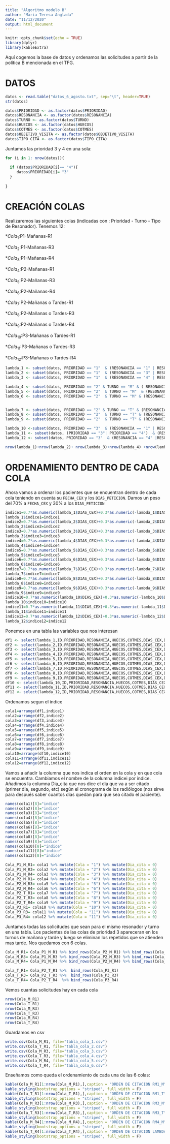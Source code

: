 ---
title: "Algoritmo modelo B"
author: "Maria Teresa Anglada"
date: "11/12/2020"
output: html_document
---

```{r setup, include=FALSE}
knitr::opts_chunk$set(echo = TRUE)
library(dplyr)
library(kableExtra)
```

Aquí cogemos la base de datos y ordenamos las solicitudes a partir de la política B mencionada en el TFG.

# DATOS


```{r}
datos <- read.table("datos_6_agosto.txt", sep="\t", header=TRUE)
str(datos)
```

```{r, message=FALSE, warning=FALSE}
datos$PRIORIDAD <- as.factor(datos$PRIORIDAD)
datos$RESONANCIA <- as.factor(datos$RESONANCIA)
datos$TURNO <- as.factor(datos$TURNO)
datos$HUECOS <- as.factor(datos$HUECOS)
datos$COTMES <- as.factor(datos$COTMES)
datos$OBJETIVO_VISITA <- as.factor(datos$OBJETIVO_VISITA)
datos$TIPO_CITA <- as.factor(datos$TIPO_CITA)
```

Juntamos las prioridad 3 y 4 en una sola:

```{r}

for (i in 1: nrow(datos)){
  
  if (datos$PRIORIDAD[i]== "4"){
     datos$PRIORIDAD[i]= "3"
  }
  
}


```



# CREACIÓN COLAS

Realizaremos las siguientes colas (indicadas con : Prioridad - Turno - Tipo de Resonador). Tenemos 12:

*$Cola_{1}$:P1-Mañanas-R1

*$Cola_{2}$:P1-Mañanas-R3

*$Cola_{3}$:P1-Mañanas-R4

*$Cola_{4}$:P2-Mañanas-R1 

*$Cola_{5}$:P2-Mañanas-R3

*$Cola_{6}$:P2-Mañanas-R4

*$Cola_{7}$:P2-Mañanas o Tardes-R1 

*$Cola_{8}$:P2-Mañanas o Tardes-R3

*$Cola_{9}$:P2-Mañanas o Tardes-R4

*$Cola_{10}$:P3-Mañanas o Tardes-R1

*$Cola_{11}$:P3-Mañanas o Tardes-R3

*$Cola_{12}$:P3-Mañanas o Tardes-R4


```{r}
lambda_1 <- subset(datos, PRIORIDAD == "1"  & (RESONANCIA == "1" | RESONANCIA == " 1 / 3" | RESONANCIA == " 1 / 3 / 4" | RESONANCIA == " 1 / 4"))
lambda_2 <- subset(datos, PRIORIDAD == "1"  & (RESONANCIA == "3" | RESONANCIA == " 1 / 3" | RESONANCIA == " 1 / 3 / 4" | RESONANCIA == "  3 / 4"))
lambda_3 <- subset(datos, PRIORIDAD == "1"  & (RESONANCIA == "4" | RESONANCIA == " 1 / 4" | RESONANCIA == " 1 / 3 / 4" | RESONANCIA == "  3 / 4"))  

lambda_4 <- subset(datos, PRIORIDAD == "2" & TURNO == "M" & ( RESONANCIA == "1" | RESONANCIA == " 1 / 3" | RESONANCIA == " 1 / 3 / 4" | RESONANCIA == " 1 / 4"))
lambda_5 <- subset(datos, PRIORIDAD == "2"  & TURNO == "M"  & (RESONANCIA == "3" | RESONANCIA == " 1 / 3" | RESONANCIA == " 1 / 3 / 4" | RESONANCIA == "  3 / 4"))
lambda_6 <- subset(datos, PRIORIDAD == "2"  & TURNO == "M" & (RESONANCIA == "4" | RESONANCIA == " 1 / 4" | RESONANCIA == " 1 / 3 / 4" | RESONANCIA == "  3 / 4"))


lambda_7 <- subset(datos, PRIORIDAD == "2" & TURNO == "T" & (RESONANCIA == "1" | RESONANCIA == " 1 / 3" | RESONANCIA == " 1 / 3 / 4" | RESONANCIA == " 1 / 4"))
lambda_8 <- subset(datos, PRIORIDAD == "2"  & TURNO == "T" & (RESONANCIA == "3" | RESONANCIA == " 1 / 3" | RESONANCIA == " 1 / 3 / 4" | RESONANCIA == "  3 / 4"))
lambda_9 <- subset(datos, PRIORIDAD == "2"  & TURNO == "T" & (RESONANCIA == "4" | RESONANCIA == " 1 / 4" | RESONANCIA == " 1 / 3 / 4" | RESONANCIA == "  3 / 4"))

lambda_10 <-subset(datos, PRIORIDAD == "3"  & (RESONANCIA == "1" | RESONANCIA == " 1 / 3" | RESONANCIA == " 1 / 3 / 4" | RESONANCIA == " 1 / 4"))
lambda_11 <- subset(datos, (PRIORIDAD == "3"| PRIORIDAD == "4")  & (RESONANCIA == "3" | RESONANCIA == " 1 / 3" | RESONANCIA == " 1 / 3 / 4" | RESONANCIA == "  3 / 4"))
lambda_12 <- subset(datos, PRIORIDAD == "3"  & (RESONANCIA == "4" |RESONANCIA == " 1 / 4" | RESONANCIA == " 1 / 3 / 4" | RESONANCIA == "  3 / 4"))

nrow(lambda_1)+nrow(lambda_2)+ nrow(lambda_3)+nrow(lambda_4) +nrow(lambda_5)+nrow(lambda_6) +nrow(lambda_7)+nrow(lambda_8) +nrow(lambda_9) +nrow(lambda_10) +nrow(lambda_11)+nrow(lambda_12)


```

# ORDENAMIENTO DENTRO DE CADA COLA

Ahora vamos a ordenar los pacientes que se encuentran dentro de cada cola teniendo en cuenta su `FECHA_CEX` y los `DIAS_PETICION`. Damos un peso del 70% a `FECHA_CEX` y 30% a los `DIAS_PETICION`

```{r}
indice1=0.7*as.numeric(lambda_1$DIAS_CEX)+0.3*as.numeric(-lambda_1$DIAS_PETICION)
lambda_1$indice1=indice1
indice2=0.7*as.numeric(lambda_2$DIAS_CEX)+0.3*as.numeric(-lambda_2$DIAS_PETICION)
lambda_2$indice2=indice2
indice3=0.7*as.numeric(lambda_3$DIAS_CEX)+0.3*as.numeric(-lambda_3$DIAS_PETICION)
lambda_3$indice3=indice3
indice4=0.7*as.numeric(lambda_4$DIAS_CEX)+0.3*as.numeric(-lambda_4$DIAS_PETICION)
lambda_4$indice4=indice4
indice5=0.7*as.numeric(lambda_5$DIAS_CEX)+0.3*as.numeric(-lambda_5$DIAS_PETICION)
lambda_5$indice5=indice5
indice6=0.7*as.numeric(lambda_6$DIAS_CEX)+0.3*as.numeric(-lambda_6$DIAS_PETICION)
lambda_6$indice6=indice6
indice7=0.7*as.numeric(lambda_7$DIAS_CEX)+0.3*as.numeric(-lambda_7$DIAS_PETICION)
lambda_7$indice7=indice7
indice8=0.7*as.numeric(lambda_8$DIAS_CEX)+0.3*as.numeric(-lambda_8$DIAS_PETICION)
lambda_8$indice8=indice8
indice9=0.7*as.numeric(lambda_9$DIAS_CEX)+0.3*as.numeric(-lambda_9$DIAS_PETICION)
lambda_9$indice9=indice9
indice10=0.7*as.numeric(lambda_10$DIAS_CEX)+0.3*as.numeric(-lambda_10$DIAS_PETICION)
lambda_10$indice10=indice10
indice11=0.7*as.numeric(lambda_11$DIAS_CEX)+0.3*as.numeric(-lambda_11$DIAS_PETICION)
lambda_11$indice11=indice11
indice12=0.7*as.numeric(lambda_12$DIAS_CEX)+0.3*as.numeric(-lambda_12$DIAS_PETICION)
lambda_12$indice12=indice12

```

Ponemos en una tabla las variables que nos interesan

```{r}
df1 <- select(lambda_1,ID,PRIORIDAD,RESONANCIA,HUECOS,COTMES,DIAS_CEX,DIAS_PETICION, indice1)
df2 <- select(lambda_2,ID,PRIORIDAD,RESONANCIA,HUECOS,COTMES,DIAS_CEX,DIAS_PETICION, indice2)
df3 <- select(lambda_3,ID,PRIORIDAD,RESONANCIA,HUECOS,COTMES,DIAS_CEX,DIAS_PETICION, indice3)
df4 <- select(lambda_4,ID,PRIORIDAD,RESONANCIA,HUECOS,COTMES,DIAS_CEX,DIAS_PETICION, indice4)
df5 <- select(lambda_5,ID,PRIORIDAD,RESONANCIA,HUECOS,COTMES,DIAS_CEX,DIAS_PETICION, indice5)
df6 <- select(lambda_6,ID,PRIORIDAD,RESONANCIA,HUECOS,COTMES,DIAS_CEX,DIAS_PETICION, indice6)
df7 <- select(lambda_7,ID,PRIORIDAD,RESONANCIA,HUECOS,COTMES,DIAS_CEX,DIAS_PETICION, indice7)
df8 <- select(lambda_8,ID,PRIORIDAD,RESONANCIA,HUECOS,COTMES,DIAS_CEX,DIAS_PETICION, indice8)
df9 <- select(lambda_9,ID,PRIORIDAD,RESONANCIA,HUECOS,COTMES,DIAS_CEX,DIAS_PETICION, indice9)
df10 <- select(lambda_10,ID,PRIORIDAD,RESONANCIA,HUECOS,COTMES,DIAS_CEX,DIAS_PETICION, indice10)
df11 <- select(lambda_11,ID,PRIORIDAD,RESONANCIA,HUECOS,COTMES,DIAS_CEX,DIAS_PETICION, indice11)
df12 <- select(lambda_12,ID,PRIORIDAD,RESONANCIA,HUECOS,COTMES,DIAS_CEX,DIAS_PETICION, indice12)
```

Ordenamos segun el índice 

```{r}
cola1=arrange(df1,indice1)
cola2=arrange(df2,indice2)
cola3=arrange(df3,indice3)
cola4=arrange(df4,indice4)
cola5=arrange(df5,indice5)
cola6=arrange(df6,indice6)
cola7=arrange(df7,indice7)
cola8=arrange(df8,indice8)
cola9=arrange(df9,indice9)
cola10=arrange(df10,indice10)
cola11=arrange(df11,indice11)
cola12=arrange(df12,indice12)
```


Vamos a añadir la columna que nos indica el orden en la cola y en que cola se encuentra. Cambiamos el nombre de la columna indicei por indice. Añadimos la columna Dia_cita que nos dice el dia que va a ser citado (primer dia, segundo, etc) según el cronograma de los radiólogos (nos sirve para después saber cuantos dias quedan para que sea citado el paciente).

```{r}

names(cola1)[8]="indice"
names(cola2)[8]="indice"
names(cola3)[8]="indice"
names(cola4)[8]="indice"
names(cola5)[8]="indice"
names(cola6)[8]="indice"
names(cola7)[8]="indice"
names(cola8)[8]="indice"
names(cola9)[8]="indice"
names(cola10)[8]="indice"
names(cola11)[8]="indice"
names(cola12)[8]="indice"

Cola_P1_M_R1= cola1 %>% mutate(Cola = "1") %>% mutate(Dia_cita = 0)
Cola_P1_M_R3= cola2 %>% mutate(Cola = "2") %>% mutate(Dia_cita = 0)
Cola_P1_M_R4= cola3 %>% mutate(Cola = "3") %>% mutate(Dia_cita = 0)
Cola_P2_M_R1= cola4 %>% mutate(Cola = "4") %>% mutate(Dia_cita = 0)
Cola_P2_M_R3= cola5 %>% mutate(Cola = "5") %>% mutate(Dia_cita = 0)
Cola_P2_M_R4= cola6 %>% mutate(Cola = "6") %>% mutate(Dia_cita = 0)
Cola_P2_T_R1= cola7 %>% mutate(Cola = "7") %>% mutate(Dia_cita = 0)
Cola_P2_T_R3= cola8 %>% mutate(Cola = "8") %>% mutate(Dia_cita = 0)
Cola_P2_T_R4= cola9 %>% mutate(Cola = "9") %>% mutate(Dia_cita = 0)
Cola_P3_R1= cola10 %>% mutate(Cola = "10") %>% mutate(Dia_cita = 0)
Cola_P3_R3= cola11 %>% mutate(Cola = "11") %>% mutate(Dia_cita = 0)
Cola_P3_R4= cola12 %>% mutate(Cola = "11") %>% mutate(Dia_cita = 0)
```


Juntamos todas las solicitudes que sean para el mismo resonador y turno en una tabla. Los pacientes de las colas de prioridad 3 apareceran en los turnos de mañana y tarde y luego se eliminan los repetidos que se atienden mas tarde.
Nos quedamos con 6 colas.


```{r}
Cola_M_R1= Cola_P1_M_R1 %>% bind_rows(Cola_P2_M_R1) %>% bind_rows(Cola_P3_R1)
Cola_M_R3= Cola_P1_M_R3 %>% bind_rows(Cola_P2_M_R3) %>% bind_rows(Cola_P3_R3)
Cola_M_R4= Cola_P1_M_R4 %>% bind_rows(Cola_P2_M_R4) %>% bind_rows(Cola_P3_R4)

Cola_T_R1= Cola_P2_T_R1 %>%  bind_rows(Cola_P3_R1)
Cola_T_R3= Cola_P2_T_R3 %>%  bind_rows(Cola_P3_R3)
Cola_T_R4= Cola_P2_T_R4  %>% bind_rows(Cola_P3_R4)
```

Vemos cuantas solicitudes hay en cada cola

```{r}
nrow(Cola_M_R1)
nrow(Cola_T_R1)
nrow(Cola_M_R3)
nrow(Cola_T_R3)
nrow(Cola_M_R4)
nrow(Cola_T_R4)
```

Guardamos en csv

```{r}
write.csv(Cola_M_R1, file="tabla_cola_1.csv")
write.csv(Cola_T_R1, file="tabla_cola_2.csv")
write.csv(Cola_M_R3, file="tabla_cola_3.csv")
write.csv(Cola_T_R3, file="tabla_cola_4.csv")
write.csv(Cola_M_R4, file="tabla_cola_5.csv")
write.csv(Cola_T_R4, file="tabla_cola_6.csv")

```


Enseñamos como queda el ordenamiento de cada una de las 6 colas:

```{r}
kable(Cola_M_R1[1:nrow(Cola_M_R1),],caption = "ORDEN DE CITACION RM1_M") %>%
kable_styling(bootstrap_options = "striped", full_width = F)
kable(Cola_T_R1[1:nrow(Cola_T_R1),],caption = "ORDEN DE CITACION RM1_T") %>%
kable_styling(bootstrap_options = "striped", full_width = F)
kable(Cola_M_R3[1:nrow(Cola_M_R3),],caption = "ORDEN DE CITACION RM3_M") %>%
kable_styling(bootstrap_options = "striped", full_width = F)
kable(Cola_T_R3[1:nrow(Cola_T_R3),],caption = "ORDEN DE CITACION RM3_T") %>%
kable_styling(bootstrap_options = "striped", full_width = F)
kable(Cola_M_R4[1:nrow(Cola_M_R4),],caption = "ORDEN DE CITACION RM4_M") %>%
kable_styling(bootstrap_options = "striped", full_width = F)
kable(Cola_T_R4[1:nrow(Cola_T_R4),],caption = "ORDEN DE CITACION LAMBDA RM4_T") %>%
kable_styling(bootstrap_options = "striped", full_width = F)
```


